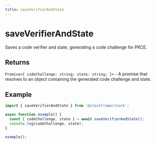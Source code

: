 ```yaml
---
title: saveVerifierAndState
---
```


# saveVerifierAndState

Saves a code verifier and state, generating a code challenge for PKCE.

## Returns

`Promise<{ codeChallenge: string; state: string; }>` - A promise that resolves to an object containing the generated code challenge and state.

## Example

```typescript
import { saveVerifierAndState } from '@stackframe/stack';

async function example() {
  const { codeChallenge, state } = await saveVerifierAndState();
  console.log(codeChallenge, state);
}

example();
```